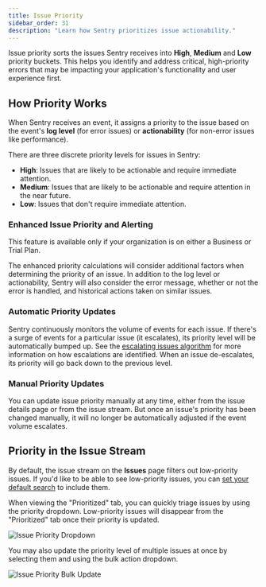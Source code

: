 ```yaml
---
title: Issue Priority
sidebar_order: 31
description: "Learn how Sentry prioritizes issue actionability."
---
```


Issue priority sorts the issues Sentry receives into **High**, **Medium** and **Low** priority buckets. This helps you identify and address critical, high-priority errors that may be impacting your application's functionality and user experience first.

## How Priority Works

When Sentry receives an event, it assigns a priority to the issue based on the event's **log level** (for error issues) or **actionability** (for non-error issues like performance).

There are three discrete priority levels for issues in Sentry:

- **High**: Issues that are likely to be actionable and require immediate attention.
- **Medium**: Issues that are likely to be actionable and require attention in the near future.
- **Low**: Issues that don't require immediate attention.

### Enhanced Issue Priority and Alerting

<Note>

This feature is available only if your organization is on either a Business or Trial Plan.

</Note>

The enhanced priority calculations will consider additional factors when determining the priority of an issue. In addition to the log level or actionability, Sentry will also consider the error message, whether or not the error is handled, and historical actions taken on similar issues.

### Automatic Priority Updates

Sentry continuously monitors the volume of events for each issue. If there's a surge of events for a particular issue (it escalates), its priority level will be automatically bumped up. See the [escalating issues algorithm](/product/issues/states-triage/escalating-issues/) for more information on how escalations are identified. When an issue de-escalates, its priority will go back down to the previous level.

### Manual Priority Updates

You can update issue priority manually at any time, either from the issue details page or from the issue stream. But once an issue's priority has been changed manually, it will no longer be automatically adjusted if the event volume escalates.

## Priority in the Issue Stream

By default, the issue stream on the **Issues** page filters out low-priority issues. If you'd like to be able to see low-priority issues, you can [set your default search](/product/reference/search/saved-searches/#set-a-default-search) to include them.

When viewing the "Prioritized" tab, you can quickly triage issues by using the priority dropdown. Low-priority issues will disappear from the "Prioritized" tab once their priority is updated.

![Issue Priority Dropdown](/product/issues/issue-priority/issue-priority-dropdown.png)

You may also update the priority level of multiple issues at once by selecting them and using the bulk action dropdown.

![Issue Priority Bulk Update](/product/issues/issue-priority/issue-priority-bulk-edit.png)
